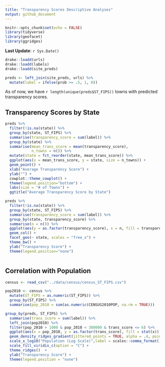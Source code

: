 ```yaml
---
title: "Transparency Scores Descriptive Analyses"
output: github_document
---
```


```r
knitr::opts_chunk$set(echo = FALSE)
library(tidyverse)
library(geofacet)
library(ggridges)
```

**Last Update**: `r Sys.Date()`

```r
drake::loadd(urls)
drake::loadd(labels)
drake::loadd(site_preds)

preds <- left_join(site_preds, urls) %>%
  mutate(label = ifelse(prob >= .5, 1, 0))
```

As of now, we have `r length(unique(preds$ST_FIPS))` towns with predicted transparency scores. 

## Transparency Scores by State

```r
preds %>%
  filter(!is.na(state)) %>%
  group_by(state, ST_FIPS) %>%
  summarise(transparency_score = sum(label)) %>%
  group_by(state) %>%
  summarise(mean_trans_score = mean(transparency_score),
            n_towns = n()) %>%
  mutate(state = fct_reorder(state, mean_trans_score)) %>%
  ggplot(aes(x = mean_trans_score, y = state, size = n_towns)) +
  geom_point() +
  xlab("Average Transparency Score") + 
  ylab("") + 
  cowplot::theme_cowplot() +
  theme(legend.position="bottom") + 
  labs(size = "# of Towns") + 
  ggtitle("Average Transparency Score by State")
```

```r

preds %>%
  filter(!is.na(state)) %>%
  group_by(state, ST_FIPS) %>%
  summarise(transparency_score = sum(label)) %>%
  group_by(state, transparency_score) %>%
  summarise(n = n()) %>%
  ggplot(aes(y = as.factor(transparency_score), x = n, fill = transparency_score)) + 
  geom_col() +
  facet_geo(~ state, scales = "free_x") + 
  theme_bw() + 
  ylab("Transparency Score") +
  theme(legend.position="none")



```

## Correlation with Population

```r
census <- read_csv("../data/census/census_ST_FIPS.csv")

pop2010 <- census %>% 
  mutate(ST_FIPS = as.numeric(ST_FIPS)) %>%
  group_by(ST_FIPS) %>% 
  summarise(pop_2010 = sum(as.numeric(CENSUS2010POP, na.rm = TRUE)))

group_by(preds, ST_FIPS) %>%
  summarise(trans_score = sum(label)) %>%
  left_join(pop2010) %>%
  filter(pop_2010 > 1000 & pop_2010 < 300000 & trans_score <= 6) %>%
  ggplot(aes(x = pop_2010, y = as.factor(trans_score), fill = stat(x))) +
  geom_density_ridges_gradient(jittered_points = TRUE, alpha = .4, point_size = .3) +
  scale_x_log10("Population (Log Scale)",label = scales::comma_format()) +
  scale_fill_viridis_c(option = "C") +
  theme_ridges()  +
  ylab("Transparency Score") +
  theme(legend.position = "none")



```

